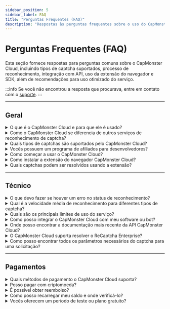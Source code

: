 ```yaml
---
sidebar_position: 5
sidebar_label: FAQ
title: "Perguntas Frequentes (FAQ)"
description: "Respostas às perguntas frequentes sobre o uso do CapMonster Cloud."
---
```


# Perguntas Frequentes (FAQ)

Esta seção fornece respostas para perguntas comuns sobre o CapMonster Cloud, incluindo tipos de captcha suportados, processo de reconhecimento, integração com API, uso da extensão do navegador e SDK, além de recomendações para uso otimizado do serviço.

:::info
Se você não encontrou a resposta que procurava, entre em contato com o [suporte](https://helpdesk.zennolab.com/conversation/new).
:::

---

## Geral

<details>
  <summary>O que é o CapMonster Cloud e para que ele é usado?</summary>
  <div style={{ fontWeight: 'normal' }}>
    <p>
      <strong>CapMonster Cloud</strong> é um serviço baseado em nuvem para reconhecimento automático de vários tipos de captchas:  
      reCaptcha V2, reCaptcha V3, reCaptcha Enterprise, GeeTest, Amazon (AWS WAF), Cloudflare Turnstile, Cloudflare Challenge e outros.
    </p>
  </div>
</details>

<details>
  <summary>Como o CapMonster Cloud se diferencia de outros serviços de reconhecimento de captcha?</summary>
  <div style={{ fontWeight: 'normal' }}>
    <p><strong>Vantagens do CapMonster Cloud:</strong></p>
    <ul style={{ color: 'black' }}>
      <li><strong>Confiabilidade e escalabilidade:</strong> o sistema funciona de forma estável sob qualquer carga, lida com grandes volumes de tarefas, escala com o crescimento do projeto e fornece uma alta porcentagem de tokens válidos — um fator chave para contornar proteções com eficiência.</li>
      <li><strong>Suporte para todos os principais tipos de captcha:</strong> dos mais populares aos raros e personalizados.</li>
      <li><strong>Preços flexíveis e transparentes:</strong> adequados tanto para pequenas empresas quanto para projetos de grande escala.</li>
    </ul>
  </div>
</details>

<details>
  <summary>Quais tipos de captchas são suportados pelo CapMonster Cloud?</summary>
  <div style={{ fontWeight: 'normal' }}>
    <p>Tipos suportados:</p>
    <ul style={{ color: 'black' }}>
      <li>reCaptcha V2, reCaptcha V3, reCaptcha Enterprise</li>
      <li>GeeTest</li>
      <li>Amazon (AWS WAF)</li>
      <li>Cloudflare Turnstile/Challenge</li>
      <li>Imperva (Incapsula)</li>
      <li>Captcha de texto (ImageToTextTask), captchas complexos com imagens (BLS, Shein, etc.)</li>
      <li>Basilisk, TenDl, Prosopo, Binance, Temu</li>
      <li>Yidun (NECaptcha)</li>
    </ul>
  </div>
</details>

<details>
  <summary>Vocês possuem um programa de afiliados para desenvolvedores?</summary>
  <div style={{ fontWeight: 'normal' }}>
    <p>Sim, o programa de afiliados permite ganhar até <strong>30%</strong> dos gastos dos usuários na resolução de captchas.</p>
  </div>
</details>

<details>
  <summary>Como começar a usar o CapMonster Cloud?</summary>
  <div style={{ fontWeight: 'normal' }}>
    <ol style={{ color: 'black' }}>
      <li>Registre-se no <a href="https://dash.capmonster.cloud/?culture=pt" target="_blank" rel="noopener noreferrer">site</a>.</li>
      <li>Recarregue o saldo.</li>
      <li>Use sua <strong>chave de API</strong> para integrar com seu projeto.</li>
    </ol>
    <p>Você também pode baixar a <a href="https://capmonster.cloud/pt-BR/browser-extension-captcha" target="_blank" rel="noopener noreferrer">extensão do navegador CapMonster Cloud</a>.</p>
  </div>
</details>

<details>
  <summary>Como instalar a extensão do navegador CapMonster Cloud?</summary>
  <div style={{ fontWeight: 'normal' }}>
    <ol style={{ color: 'black' }}>
      <li>Baixe a extensão para <a href="https://chrome.google.com/webstore/detail/capmonster-cloud-%E2%80%94-automa/pabjfbciaedomjjfelfafejkppknjleh?hl=pt-BR" target="_blank" rel="noopener noreferrer">Chrome</a> ou <a href="https://addons.mozilla.org/pt-BR/firefox/addon/capmonster-cloud/" target="_blank" rel="noopener noreferrer">Firefox</a>.</li>
      <li>Ative a extensão, insira sua <strong>chave de API</strong> e certifique-se de que há saldo suficiente.</li>
      <li>Configure e comece a reconhecer captchas.</li>
    </ol>
    <p>Para mais detalhes, consulte a seção <a href="https://docs.capmonster.cloud/pt-br/docs/extension" target="_blank" rel="noopener noreferrer">Extensão</a> da documentação.</p>
  </div>
</details>

<details>
  <summary>Quais captchas podem ser resolvidos usando a extensão?</summary>
  <div style={{ fontWeight: 'normal' }}>
    <ul style={{ color: 'black' }}>
      <li>ReCaptcha V2, ReCaptcha V3, ReCaptcha Enterprise</li>
      <li>GeeTest</li>
      <li>Cloudflare Turnstile / Challenge</li>
      <li>Captcha de texto (ImageToTextTask)</li>
      <li>Binance Captcha</li>
      <li>BLS Captcha</li>
    </ul>
  </div>
</details>

<hr/>

## Técnico

<details>
  <summary>O que devo fazer se houver um erro no status de reconhecimento?</summary>
  <div style={{ fontWeight: 'normal' }}>
    <p>Exemplos de erros:</p>
    <ul style={{ color: 'black' }}>
      <li><strong>ERROR_KEY_DOES_NOT_EXIST</strong> — Chave de API inválida ou inexistente. Verifique se está correta.</li>
      <li><strong>ERROR_ZERO_BALANCE</strong> — O saldo é zero. Recarregue para continuar.</li>
      <li><strong>ERROR_CAPTCHA_UNSOLVABLE</strong> — A solicitação pode estar incorreta, o tipo de captcha pode não ser suportado ou o captcha está corrompido/defeituoso. Recomendamos verificar os parâmetros e confirmar que o tipo de captcha é suportado pelo CapMonster Cloud.</li>
    </ul>
    <p>Consulte a <a href="https://docs.capmonster.cloud/pt-br/docs/api/api-errors" target="_blank" rel="noopener noreferrer">documentação de erros</a> ou entre em contato com o suporte.</p>
  </div>
</details>

<details>
  <summary>Qual é a velocidade média de reconhecimento para diferentes tipos de captcha?</summary>
  <div style={{ fontWeight: 'normal' }}>
    <p>Em média, entre <strong>1 e 30 segundos</strong>, dependendo do tipo de captcha.</p>
  </div>
</details>

<details>
  <summary>Quais são os principais limites de uso do serviço?</summary>
  <div style={{ fontWeight: 'normal' }}>
    <p>
      Existe um limite de <strong>120 solicitações por tarefa</strong> para obter um resultado. Isso significa que, após criar uma tarefa pelo método <code>createTask</code>, você pode verificar periodicamente seu status usando <code>getTaskResult</code>, mas recomenda-se fazer isso em intervalos de no mínimo uma solicitação a cada 2–5 segundos.
    </p>
  </div>
</details>

<details>
  <summary>Como posso integrar o CapMonster Cloud com meu software ou bot?</summary>
  <div style={{ fontWeight: 'normal' }}>
    <p>Use sua <strong>chave de API</strong> para conectar. Também estão disponíveis <a href="http://docs.capmonster.cloud/pt-br/docs/getting-start/#exemplos-de-c%C3%B3digo" target="_blank" rel="noopener noreferrer">bibliotecas</a> para integrar a API do CapMonster Cloud ao seu código.</p>
  </div>
</details>

<details>
  <summary>Onde posso encontrar a documentação mais recente da API CapMonster Cloud?</summary>
  <div style={{ fontWeight: 'normal' }}>
    <p>Na seção <a href="https://docs.capmonster.cloud/pt-br/docs/category/api" target="_blank" rel="noopener noreferrer">API</a> do site.</p>
  </div>
</details>

<details>
  <summary>O CapMonster Cloud suporta resolver o ReCaptcha Enterprise?</summary>
  <div style={{ fontWeight: 'normal' }}>
    <p>Sim, o serviço suporta tanto o <strong>ReCaptcha v2/v3</strong> quanto o <strong>ReCaptcha Enterprise</strong>.</p>
  </div>
</details>

<details>
  <summary>Como posso encontrar todos os parâmetros necessários do captcha para uma solicitação?</summary>
  <div style={{ fontWeight: 'normal' }}>
    <p>Os parâmetros podem ser obtidos através de:</p>
    <ul style={{ color: 'black' }}>
      <li><strong>Ferramentas de desenvolvedor</strong> do navegador.</li>
      <li><strong>Scripts de parsing</strong> (consulte a seção de tipos de captcha em <em>"Como encontrar todos os parâmetros necessários para criar uma tarefa"</em>).</li>
      <li><strong>Extensão CapMonster Cloud</strong> — fornece todos os parâmetros necessários para vários tipos de captchas (consulte a seção <a href="https://docs.capmonster.cloud/pt-br/docs/extension/extension-main#mapeamento-de-par%C3%A2metros-de-captcha" target="_blank" rel="noopener noreferrer">"Mapeamento de Parâmetros"</a> para detalhes).</li>
    </ul>
  </div>
</details>

<hr/>

## Pagamentos

<details>
  <summary>Quais métodos de pagamento o CapMonster Cloud suporta?</summary>
  <div style={{ fontWeight: 'normal' }}>
    <ul style={{ color: 'black' }}>
      <li>Cartões de crédito</li>
      <li>Criptomoedas</li>
      <li>Outros métodos populares</li>
    </ul>
    <p>(Veja detalhes na seção <a href="https://dash.capmonster.cloud/SelectPaymentType" target="_blank" rel="noopener noreferrer">Pagamentos</a>).</p>
  </div>
</details>

<details>
  <summary>Posso pagar com criptomoeda?</summary>
  <div style={{ fontWeight: 'normal' }}>
    <p>Sim, pagamentos com criptomoedas são suportados.</p>
  </div>
</details>

<details>
  <summary>É possível obter reembolso?</summary>
  <div style={{ fontWeight: 'normal' }}>
    <p>Sim, é possível solicitar reembolso em até <strong>3 dias</strong> após a compra, se o serviço não atender às suas necessidades.</p>
  </div>
</details>

<details>
  <summary>Como posso recarregar meu saldo e onde verificá-lo?</summary>
  <div style={{ fontWeight: 'normal' }}>
    <p>Você pode recarregar seu saldo no <a href="https://capmonster.cloud/Dashboard" target="_blank" rel="noopener noreferrer">painel da conta</a>, onde também é exibido o saldo atual.</p>
  </div>
</details>

<details>
  <summary>Vocês oferecem um período de teste ou plano gratuito?</summary>
  <div style={{ fontWeight: 'normal' }}>
    <p>Sim, um saldo de teste de <strong>$0,01</strong> é fornecido mediante solicitação ao suporte. Usuários do ZennoPoster também recebem um bônus de 5.000 captchas gratuitos para testar o serviço.</p>
  </div>
</details>
